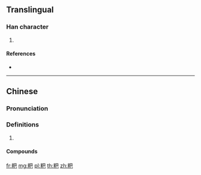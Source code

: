 {{character info/new}}
==Translingual==

===Han character===
{{Han char|rn=119|rad=米|as=04|sn=10|four=97917|canj=FDAU}}

# {{defn|Han|sort=米04}}

====References====
* {{Han ref|kx=0907.211|hdz=53144.030|uh=7C91|ud=31889|bh=D34A|bd=54090}}

----

==Chinese==
{{zh-forms}}

===Pronunciation===
{{zh-pron
|m=bā
|m-s=ba1
|c=baa1
|cat=
}}

===Definitions===
{{zh-hanzi}}

# {{rfdef|zh}}

====Compounds====
{{zh-der|粑粑|粽粑葉|糌粑|餈粑}}

[[fr:粑]]
[[mg:粑]]
[[pl:粑]]
[[th:粑]]
[[zh:粑]]